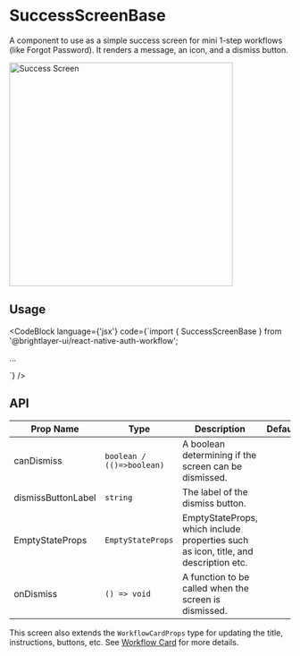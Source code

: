 
# SuccessScreenBase

A component to use as a simple success screen for mini 1-step workflows (like Forgot Password). It renders a message, an icon, and a dismiss button.

<img width="400" alt="Success Screen" src={ResetPasswordScreen} />

## Usage

<CodeBlock
    language={'jsx'}
    code={`import { SuccessScreenBase } from '@brightlayer-ui/react-native-auth-workflow';

...

<SuccessScreenBase />`}
/>

## API

| Prop Name          | Type                      | Description                                                                         | Default |
| ------------------ | ------------------------- | ----------------------------------------------------------------------------------- | ------- |
| canDismiss         | `boolean / (()=>boolean)` | A boolean determining if the screen can be dismissed.                               |         |
| dismissButtonLabel | `string`                  | The label of the dismiss button.                                                    |         |
| EmptyStateProps    | `EmptyStateProps`         | EmptyStateProps, which include properties such as icon, title, and description etc. |         |
| onDismiss          | `() => void`              | A function to be called when the screen is dismissed.                               |         |

This screen also extends the `WorkflowCardProps` type for updating the title, instructions, buttons, etc. See [Workflow Card](/workflows/workflow-card/) for more details.
